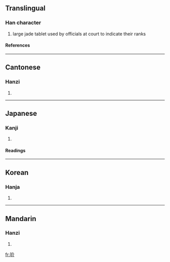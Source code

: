 ==Translingual==
===Han character===
{{Han char|rn=96|rad=玉|as=04|sn=8|four=1812<sub>0</sub>|canj=一土人中中 (MGOLL)}}
# large jade tablet used by officials at court to indicate their ranks
====References====
{{Han ref|kx=0728.040|dkj=20861|dj=1140.040|hdz=21104.100|uh=73A0|ud=29600|bh=CD6B|bd=52587}}

----
==Cantonese==
===Hanzi===
{{yue-hanzi|jyut=|y=gaai3}}
# {{defn|Cantonese}}

----
==Japanese==
===Kanji===
{{ja-kanji|grade=|rs=玉04}}
# {{defn|Japanese}} 
====Readings====
{{ja-readings|on=[[かい]] (kai)|kun=}}

----
==Korean==
===Hanja===
{{ko-hanja|hangeul=개|eumhun=|rv=gae|mr=kae|y=kya}}
# {{defn|Korean}}

----
==Mandarin==
===Hanzi===
{{cmn-hanzi|pin=[[bīn]] (bin1), [[fēn]] (fen1), [[jiè]] (jie4)|wg=pin<sup>1</sup>, fen<sup>1</sup>, chieh<sup>4</sup>}}
# {{defn|Mandarin}}

[[fr:玠]]